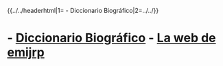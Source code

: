 {{../../headerhtml|1={{{1}}} - Diccionario Biográfico|2=../../}}
= {{{1}}} - [[index|Diccionario Biográfico]] - [[../../index|La web de emijrp]] =
